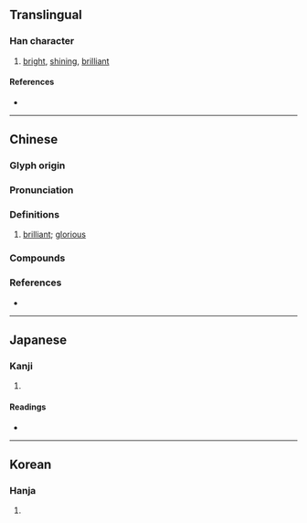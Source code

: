 {{character info}}
==Translingual==

===Han character===
{{Han char|rn=86|rad=火|as=09|sn=13|four=96818|canj=FAYT|ids=⿰火昱}}

# [[bright]], [[shining]], [[brilliant]]

====References====
* {{Han ref|kx=0677.150|dkj=19207|dj=1088.040|hdz=32217.060|uh=715C|ud=29020|bh=B7D4|bd=47060}}

----

==Chinese==
{{zh-forms}}

===Glyph origin===
{{Han etym}}

===Pronunciation===
{{zh-pron
|m=yù
|c=juk1,jap6
|mc=y
|oc=y
|cat=a
}}

===Definitions===
{{zh-hanzi}}

# [[brilliant]]; [[glorious]]

===Compounds===
{{zh-der|煜爚|煜煜|燁煜}}

===References===
* {{R:yue:mfccd}}

----

==Japanese==

===Kanji===
{{ja-kanji|grade=|rs=火09}}

# {{rfdef|ja|sort=火09}}

====Readings====
* {{ja-readings|on=[[いく]] (iku), [[いう]] (iu), [[おう]] (ō)|kun=[[かがやく]] (kagayaku)}}

----

==Korean==

===Hanja===
{{ko-hanja|hangeul=[[욱]], [[읍]]|eumhun=|rv=uk, eup|mr=uk, ŭp|y=wuk, up}}

# {{rfdef|ko|sort=火09}}